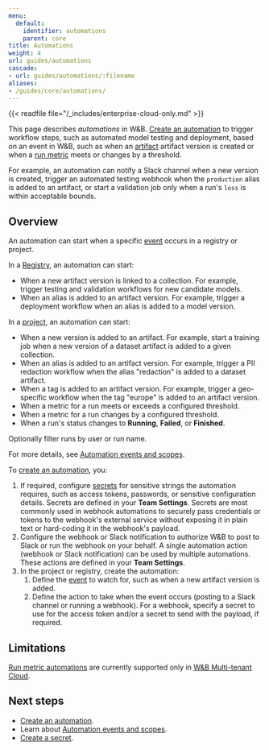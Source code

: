 ```yaml
---
menu:
  default:
    identifier: automations
    parent: core
title: Automations
weight: 4
url: guides/automations
cascade:
- url: guides/automations/:filename
aliases:
- /guides/core/automations/
---
```

<Info>
{{< readfile file="/_includes/enterprise-cloud-only.md" >}}
</Info>

This page describes _automations_ in W&B. [Create an automation](create-automations/) to trigger workflow steps, such as automated model testing and deployment, based on an event in W&B, such as when an [artifact](/guides/core/artifacts) artifact version is created or when a [run metric](/guides/models/track/runs) meets or changes by a threshold.

For example, an automation can notify a Slack channel when a new version is created, trigger an automated testing webhook when the `production` alias is added to an artifact, or start a validation job only when a run's `loss` is within acceptable bounds.

## Overview
An automation can start when a specific [event](automation-events) occurs in a registry or project.

In a [Registry](/guides/core/registry/), an automation can start:
- When a new artifact version is linked to a collection. For example, trigger testing and validation workflows for new candidate models.
- When an alias is added to an artifact version. For example, trigger a deployment workflow when an alias is added to a model version.

In a [project](/guides/models/track/project-page), an automation can start:
- When a new version is added to an artifact. For example, start a training job when a new version of a dataset artifact is added to a given collection.
- When an alias is added to an artifact version. For example, trigger a PII redaction workflow when the alias "redaction" is added to a dataset artifact.
- When a tag is added to an artifact version. For example, trigger a geo-specific workflow when the tag "europe" is added to an artifact version.
- When a metric for a run meets or exceeds a configured threshold.
- When a metric for a run changes by a configured threshold.
- When a run's status changes to **Running**, **Failed**, or **Finished**.

Optionally filter runs by user or run name.

For more details, see [Automation events and scopes](automation-events).

To [create an automation](create-automations/), you:

1. If required, configure [secrets](/guides/core/secrets) for sensitive strings the automation requires, such as access tokens, passwords, or sensitive configuration details. Secrets are defined in your **Team Settings**. Secrets are most commonly used in webhook automations to securely pass credentials or tokens to the webhook's external service without exposing it in plain text or hard-coding it in the webhook's payload.
1. Configure the webhook or Slack notification to authorize W&B to post to Slack or run the webhook on your behalf. A single automation action (webhook or Slack notification) can be used by multiple automations. These actions are defined in your **Team Settings**.
1. In the project or registry, create the automation:
    1. Define the [event](#automation-events) to watch for, such as when a new artifact version is added. 
    1. Define the action to take when the event occurs (posting to a Slack channel or running a webhook). For a webhook, specify a secret to use for the access token and/or a secret to send with the payload, if required.

## Limitations
[Run metric automations](automation-events.md#run-metrics-events) are currently supported only in [W&B Multi-tenant Cloud](/guides/hosting/#wb-multi-tenant-cloud).

## Next steps
- [Create an automation](create-automations/).
- Learn about [Automation events and scopes](automation-events).
- [Create a secret](/guides/core/secrets).
